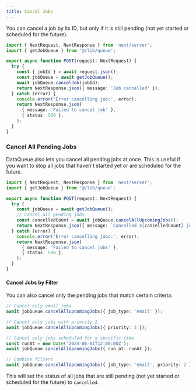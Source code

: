 ```yaml
---
title: Cancel Jobs
---
```


You can cancel a job by its ID, but only if it is still pending (not yet started or scheduled for the future).

```typescript
import { NextRequest, NextResponse } from 'next/server';
import { getJobQueue } from '@/lib/queue';

export async function POST(request: NextRequest) {
  try {
    const { jobId } = await request.json();
    const jobQueue = await getJobQueue();
    await jobQueue.cancelJob(jobId);
    return NextResponse.json({ message: 'Job cancelled' });
  } catch (error) {
    console.error('Error cancelling job:', error);
    return NextResponse.json(
      { message: 'Failed to cancel job' },
      { status: 500 },
    );
  }
}
```

### Cancel All Pending Jobs

DataQueue also lets you cancel all pending jobs at once. This is useful if you want to stop all jobs that haven't started yet or are scheduled for the future.

```typescript
import { NextRequest, NextResponse } from 'next/server';
import { getJobQueue } from '@/lib/queue';

export async function POST(request: NextRequest) {
  try {
    const jobQueue = await getJobQueue();
    // Cancel all pending jobs
    const cancelledCount = await jobQueue.cancelAllUpcomingJobs();
    return NextResponse.json({ message: `Cancelled ${cancelledCount} jobs` });
  } catch (error) {
    console.error('Error cancelling jobs:', error);
    return NextResponse.json(
      { message: 'Failed to cancel jobs' },
      { status: 500 },
    );
  }
}
```

#### Cancel Jobs by Filter

You can also cancel only the pending jobs that match certain criteria:

```typescript
// Cancel only email jobs
await jobQueue.cancelAllUpcomingJobs({ job_type: 'email' });

// Cancel only jobs with priority 2
await jobQueue.cancelAllUpcomingJobs({ priority: 2 });

// Cancel only jobs scheduled for a specific time
const runAt = new Date('2024-06-01T12:00:00Z');
await jobQueue.cancelAllUpcomingJobs({ run_at: runAt });

// Combine filters
await jobQueue.cancelAllUpcomingJobs({ job_type: 'email', priority: 2 });
```

This will set the status of all jobs that are still pending (not yet started or scheduled for the future) to `cancelled`.
